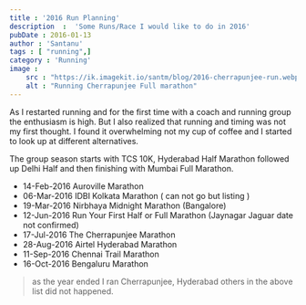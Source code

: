 ```yaml
---
title : '2016 Run Planning'
description  :  'Some Runs/Race I would like to do in 2016'
pubDate : 2016-01-13
author : 'Santanu'
tags : [ "running",]
category : 'Running'
image :
    src : "https://ik.imagekit.io/santm/blog/2016-cherrapunjee-run.webp"
    alt : "Running Cherrapunjee Full marathon"
---
```

As I restarted running and for the first time with a coach and running group the enthusiasm is high. But I also realized that running and timing was not my first thought. I found it overwhelming not my cup of coffee and I started to look up at different alternatives. 

The group season starts with TCS 10K, Hyderabad Half Marathon followed up Delhi Half and then finishing with Mumbai Full Marathon.


-   14-Feb-2016 Auroville Marathon
-   06-Mar-2016 IDBI Kolkata Marathon ( can not go but listing )
-   19-Mar-2016 Nirbhaya Midnight Marathon (Bangalore)
-   12-Jun-2016 Run Your First Half or Full Marathon (Jaynagar Jaguar
    date not confirmed)
-   17-Jul-2016 The Cherrapunjee Marathon
-   28-Aug-2016 Airtel Hyderabad Marathon
-   11-Sep-2016 Chennai Trail Marathon
-   16-Oct-2016 Bengaluru Marathon


> as the year ended I ran Cherrapunjee, Hyderabad others in the above list did not happened.
